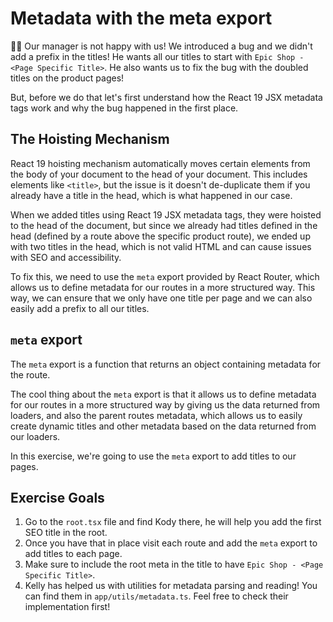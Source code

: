 # Metadata with the meta export

👨‍💼 Our manager is not happy with us! We introduced a bug and we didn't add a prefix
in the titles! He wants all our titles to start with `Epic Shop - <Page Specific Title>`.
He also wants us to fix the bug with the doubled titles on the product pages!

But, before we do that let's first understand how the React 19 JSX metadata tags work and
why the bug happened in the first place.

## The Hoisting Mechanism

React 19 hoisting mechanism automatically moves certain elements from the body of your document
to the head of your document. This includes elements like `<title>`, but the issue is it doesn't
de-duplicate them if you already have a title in the head, which is what happened in our case.

When we added titles using React 19 JSX metadata tags, they were hoisted to the head of the document,
but since we already had titles defined in the head (defined by a route above the specific product route),
we ended up with two titles in the head, which is not valid HTML and can cause issues with SEO and
accessibility.

To fix this, we need to use the `meta` export provided by React Router, which allows us to define
metadata for our routes in a more structured way. This way, we can ensure that we only have one title
per page and we can also easily add a prefix to all our titles.

## `meta` export

The `meta` export is a function that returns an object containing metadata for the route.

The cool thing about the `meta` export is that it allows us to define metadata for our routes
in a more structured way by giving us the data returned from loaders, and also the parent
routes metadata, which allows us to easily create dynamic titles and other metadata based on the
data returned from our loaders.

In this exercise, we're going to use the `meta` export to add titles to our pages.

## Exercise Goals

1. Go to the `root.tsx` file and find Kody there, he will help you add the first SEO title in the root.
2. Once you have that in place visit each route and add the `meta` export to add titles to each page.
3. Make sure to include the root meta in the title to have `Epic Shop - <Page Specific Title>`.
4. Kelly has helped us with utilities for metadata parsing and reading! You can find them in
   `app/utils/metadata.ts`. Feel free to check their implementation first!
